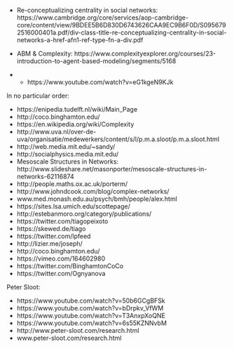 

- Re-conceptualizing centrality in social networks: https://www.cambridge.org/core/services/aop-cambridge-core/content/view/9BDEE5B6D830D6743626CAA9EC9B6F0D/S0956792516000401a.pdf/div-class-title-re-conceptualizing-centrality-in-social-networks-a-href-afn1-ref-type-fn-a-div.pdf

- ABM & Complexity: https://www.complexityexplorer.org/courses/23-introduction-to-agent-based-modeling/segments/5168
- + https://www.youtube.com/watch?v=eG1kgeN9KJk

In no particular order:

- https://enipedia.tudelft.nl/wiki/Main_Page
- http://coco.binghamton.edu/
- https://en.wikipedia.org/wiki/Complexity
- http://www.uva.nl/over-de-uva/organisatie/medewerkers/content/s/l/p.m.a.sloot/p.m.a.sloot.html
- http://web.media.mit.edu/~sandy/
- http://socialphysics.media.mit.edu/
- Mesoscale Structures in Networks: http://www.slideshare.net/masonporter/mesoscale-structures-in-networks-62116874
- http://people.maths.ox.ac.uk/porterm/
- http://www.johndcook.com/blog/complex-networks/
- www.med.monash.edu.au/psych/bmh/people/alex.html
- https://sites.lsa.umich.edu/scottepage/
- http://estebanmoro.org/category/publications/
- https://twitter.com/tiagopeixoto
- https://skewed.de/tiago
- https://twitter.com/lpfeed
- http://lizier.me/joseph/
- http://coco.binghamton.edu/
- https://vimeo.com/164602980
- https://twitter.com/BinghamtonCoCo 
- https://twitter.com/Ognyanova

Peter Sloot:

- https://www.youtube.com/watch?v=50b6GCgBFSk
- https://www.youtube.com/watch?v=bDrpkv_VfWM
- https://www.youtube.com/watch?v=T3AnxpXoQNE
- https://www.youtube.com/watch?v=6s55KZNNvbM
- http://www.peter-sloot.com/research.html
- www.peter-sloot.com/research.html
